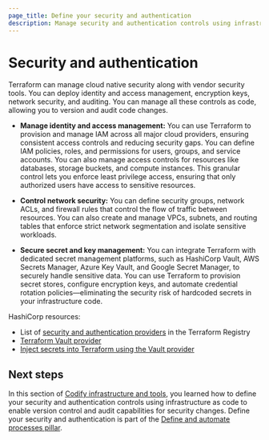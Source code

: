```yaml
---
page_title: Define your security and authentication
description: Manage security and authentication controls using infrastructure as code to enable version control and audit capabilities for security changes.
---
```


# Security and authentication

Terraform can manage cloud native security along with vendor security tools. You can deploy identity and access management, encryption keys, network security, and auditing. You can manage all these controls as code, allowing you to version and audit code changes. 

- **Manage identity and access management:** You can use Terraform to provision and manage IAM across all major cloud providers, ensuring consistent access controls and reducing security gaps. You can define IAM policies, roles, and permissions for users, groups, and service accounts. You can also manage access controls for resources like databases, storage buckets, and compute instances. This granular control lets you enforce least privilege access, ensuring that only authorized users have access to sensitive resources.

- **Control network security:** You can define security groups, network ACLs, and firewall rules that control the flow of traffic between resources. You can also create and manage VPCs, subnets, and routing tables that enforce strict network segmentation and isolate sensitive workloads.

- **Secure secret and key management:** You can integrate Terraform with dedicated secret management platforms, such as HashiCorp Vault, AWS Secrets Manager, Azure Key Vault, and Google Secret Manager, to securely handle sensitive data. You can use Terraform to provision secret stores, configure encryption keys, and automate credential rotation policies—eliminating the security risk of hardcoded secrets in your infrastructure code.

HashiCorp resources:
- List of [security and authentication providers](https://registry.terraform.io/browse/providers?category=security-authentication) in the Terraform Registry
- [Terraform Vault provider](https://registry.terraform.io/providers/hashicorp/vault/5.1.0)
- [Inject secrets into Terraform using the Vault provider](/terraform/tutorials/secrets/secrets-vault)

## Next steps

In this section of [Codify infrastructure and tools](/well-architected-framework/define-and-automate-processes/define/as-code), you learned how to define your security and authentication controls using infrastructure as code to enable version control and audit capabilities for security changes. Define your security and authentication is part of the [Define and automate processes pillar](/well-architected-framework/define-and-automate-processes).